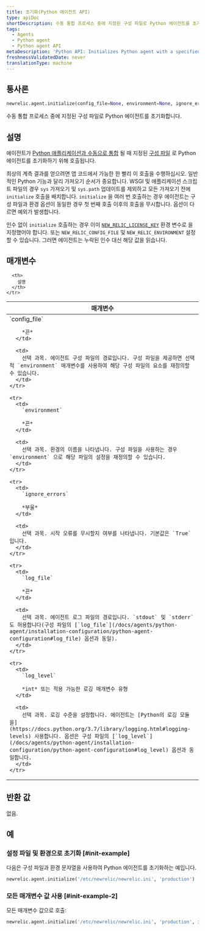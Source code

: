 ```yaml
---
title: 초기화(Python 에이전트 API)
type: apiDoc
shortDescription: 수동 통합 프로세스 중에 지정된 구성 파일로 Python 에이전트를 초기화합니다.
tags:
  - Agents
  - Python agent
  - Python agent API
metaDescription: 'Python API: Initializes Python agent with a specified config file during the manual integration process.'
freshnessValidatedDate: never
translationType: machine
---
```


## 통사론

```py
newrelic.agent.initialize(config_file=None, environment=None, ignore_errors=None, log_file=None, log_level=None)
```

수동 통합 프로세스 중에 지정된 구성 파일로 Python 에이전트를 초기화합니다.

## 설명

에이전트가 [Python 애플리케이션과 수동으로 통합](/docs/agents/python-agent/installation-configuration/python-agent-integration#manual-integration) 될 때 지정된 [구성 파일](/docs/agents/python-agent/installation-configuration/python-agent-configuration#agent-configuration-file) 로 Python 에이전트를 초기화하기 위해 호출됩니다.

최상의 계측 결과를 얻으려면 앱 코드에서 가능한 한 빨리 이 호출을 수행하십시오. 일반적인 Python 기능과 달리 가져오기 순서가 중요합니다. WSGI 및 애플리케이션 스크립트 파일의 경우 `sys` 가져오기 및 `sys.path` 업데이트를 제외하고 모든 가져오기 전에 `initialize` 호출을 배치합니다. `initialize` 을 여러 번 호출하는 경우 에이전트는 구성 파일과 환경 옵션이 동일한 경우 첫 번째 호출 이후의 호출을 무시합니다. 옵션이 다르면 예외가 발생합니다.

인수 없이 `initialize` 호출하는 경우 이미 [`NEW_RELIC_LICENSE_KEY`](/docs/agents/python-agent/installation-configuration/python-agent-configuration#license_key) 환경 변수로 <InlinePopover type="licenseKey" />을 지정했어야 합니다. 또는 `NEW_RELIC_CONFIG_FILE` 및 `NEW_RELIC_ENVIRONMENT` 설정할 수 있습니다. 그러면 에이전트는 누락된 인수 대신 해당 값을 읽습니다.

## 매개변수

<table>
  <thead>
    <tr>
      <th width="25%">
        매개변수
      </th>

      <th>
        설명
      </th>
    </tr>
  </thead>

  <tbody>
    <tr>
      <td>
        `config_file`

        *끈*
      </td>

      <td>
        선택 과목. 에이전트 구성 파일의 경로입니다. 구성 파일을 제공하면 선택적 `environment` 매개변수를 사용하여 해당 구성 파일의 요소를 재정의할 수 있습니다.
      </td>
    </tr>

    <tr>
      <td>
        `environment`

        *끈*
      </td>

      <td>
        선택 과목. 환경의 이름을 나타냅니다. 구성 파일을 사용하는 경우 `environment` 으로 해당 파일의 설정을 재정의할 수 있습니다.
      </td>
    </tr>

    <tr>
      <td>
        `ignore_errors`

        *부울*
      </td>

      <td>
        선택 과목. 시작 오류를 무시할지 여부를 나타냅니다. 기본값은 `True` 입니다.
      </td>
    </tr>

    <tr>
      <td>
        `log_file`

        *끈*
      </td>

      <td>
        선택 과목. 에이전트 로그 파일의 경로입니다. `stdout` 및 `stderr` 도 허용합니다(구성 파일의 [`log_file`](/docs/agents/python-agent/installation-configuration/python-agent-configuration#log_file) 옵션과 동일).
      </td>
    </tr>

    <tr>
      <td>
        `log_level`

        *int* 또는 적용 가능한 로깅 매개변수 유형
      </td>

      <td>
        선택 과목. 로깅 수준을 설정합니다. 에이전트는 [Python의 로깅 모듈을](https://docs.python.org/3.7/library/logging.html#logging-levels) 사용합니다. 옵션은 구성 파일의 [`log_level`](/docs/agents/python-agent/installation-configuration/python-agent-configuration#log_level) 옵션과 동일합니다.
      </td>
    </tr>
  </tbody>
</table>

## 반환 값

없음.

## 예

### 설정 파일 및 환경으로 초기화 [#init-example]

다음은 구성 파일과 환경 문자열을 사용하여 Python 에이전트를 초기화하는 예입니다.

```py
newrelic.agent.initialize('/etc/newrelic/newrelic.ini', 'production')
```

### 모든 매개변수 값 사용 [#init-example-2]

모든 매개변수 값으로 호출:

```py
newrelic.agent.initialize('/etc/newrelic/newrelic.ini', 'production', ignore_errors=False, log_file='/var/log/newrelic.log', log_level=logging.DEBUG)
```